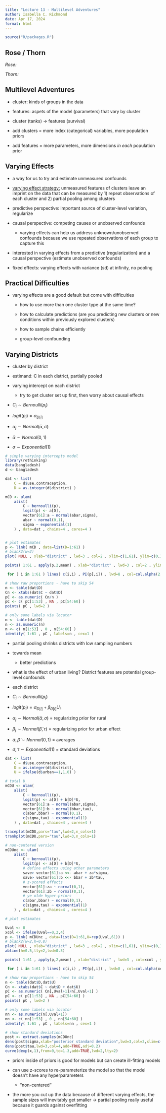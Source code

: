 ```yaml
---
title: "Lecture 13 - Multilevel Adventures"
author: Isabella C. Richmond
date: Apr 17, 2024
format: html
---
```


```r
source("R/packages.R")
```

## Rose / Thorn

*Rose:*

*Thorn:*

## Multilevel Adventures

-   cluster: kinds of groups in the data

-   features: aspets of the model (parameters) that vary by cluster

-   cluster (tanks) -\> features (survival)

-   add clusters = more index (categorical) variables, more population priors

-   add features = more parameters, more dimensions *in each* population prior

## Varying Effects

-   a way for us to try and estimate unmeasured confounds

-   [varying effect strategy:]{.underline} unmeasured features of clusters leave an imprint on the data that can be measured by 1) repeat observations of each cluster and 2) partial pooling among clusters

-   predictive perspective: important source of cluster-level variation, regularize

-   causal perspective: competing causes or unobserved confounds

    -   varying effects can help us address unknown/unobserved confounds because we use repeated observations of each group to capture this

-   interested in varying effects from a predictive (regularization) and a causal perspective (estimate unobserved confounds)

-   fixed effects: varying effects with variance (sd) at infinity, no pooling

## Practical Difficulties

-   varying effects are a good default but come with difficulties

    -   how to use more than one cluster type at the same time?

    -   how to calculate predictions (are you predicting new clusters or new conditions within previously explored clusters)

    -   how to sample chains efficiently

    -   group-level confounding

## Varying Districts

-   cluster by district

-   estimand: C in each district, partially pooled

-   varying intercept on each district

    -   try to get cluster set up first, then worry about causal effects

-   $C_i \sim Bernoulli(p_i)$

-   $logit(p_i) = \alpha_{D[i]}$

-   $\alpha_j \sim Normal(\bar{\alpha}, \sigma)$

-   $\bar{\alpha} \sim Normal(0,1)$

-   $\sigma \sim Exponential(1)$

```r
# simple varying intercepts model
library(rethinking)
data(bangladesh)
d <- bangladesh

dat <- list(
    C = d$use.contraception,
    D = as.integer(d$district) )

mCD <- ulam(
    alist(
        C ~ bernoulli(p),
        logit(p) <- a[D],
        vector[61]:a ~ normal(abar,sigma),
        abar ~ normal(0,1),
        sigma ~ exponential(1)
    ) , data=dat , chains=4 , cores=4 )


# plot estimates
p <- link( mCD , data=list(D=1:61) )
# blank2(w=2)
plot( NULL , xlab="district" , lwd=3 , col=2 , xlim=c(1,61), ylim=c(0,1) , ylab="prob use contraception" )

points( 1:61 , apply(p,2,mean) , xlab="district" , lwd=3 , col=2 , ylim=c(0,1) , ylab="prob use contraception" )

 for ( i in 1:61 ) lines( c(i,i) , PI(p[,i]) , lwd=8 , col=col.alpha(2,0.5) )

# show raw proportions - have to skip 54
n <- table(dat$D)
Cn <- xtabs(dat$C ~ dat$D)
pC <- as.numeric( Cn/n )
pC <- c( pC[1:53] , NA , pC[54:60] )
points( pC , lwd=2 )

# only some labels via locator
n <- table(dat$D)
n <- as.numeric(n)
n <- c( n[1:53] , 0 , n[54:60] )
identify( 1:61 , pC , labels=n , cex=1 )
```

-   partial pooling shrinks districts with low sampling numbers

-   towards mean

    -   better predictions

-   what is the effect of urban living? District features are potential group-level confounds

-   each district

-   $C_i \sim Bernoulli(p_i)$

-   $logit(p_i) = \alpha_{D[i]} + \beta_{D[i]}U_i$

-   $\alpha_j \sim Normal(\bar{\alpha}, \sigma)$ = regularizing prior for rural

-   $\beta_j \sim Normal(\bar{\beta}, \tau)$ = regularizing prior for urban effect

-   $\bar{\alpha}, \bar{\beta} \sim Normal(0,1)$ = averages

-   $\sigma, \tau \sim Exponential(1)$ = standard deviations

```r
dat <- list(
    C = d$use.contraception,
    D = as.integer(d$district),
    U = ifelse(d$urban==1,1,0) )

# total U
mCDU <- ulam(
    alist(
        C ~ bernoulli(p),
        logit(p) <- a[D] + b[D]*U,
        vector[61]:a ~ normal(abar,sigma),
        vector[61]:b ~ normal(bbar,tau),
        c(abar,bbar) ~ normal(0,1),
        c(sigma,tau) ~ exponential(1)
    ) , data=dat , chains=4 , cores=4 )

traceplot(mCDU,pars="tau",lwd=2,n_cols=1)
trankplot(mCDU,pars="tau",lwd=3,n_cols=1)

# non-centered version
mCDUnc <- ulam(
    alist(
        C ~ bernoulli(p),
        logit(p) <- a[D] + b[D]*U,
        # define effects using other parameters
        save> vector[61]:a <<- abar + za*sigma,
        save> vector[61]:b <<- bbar + zb*tau,
        # z-scored effects
        vector[61]:za ~ normal(0,1),
        vector[61]:zb ~ normal(0,1),
        # ye olde hyper-priors
        c(abar,bbar) ~ normal(0,1),
        c(sigma,tau) ~ exponential(1)
    ) , data=dat , chains=4 , cores=4 )

# plot estimates

Uval <- 0
xcol <- ifelse(Uval==0,2,4)
p <- link( mCDUnc , data=list(D=1:61,U=rep(Uval,61)) )
# blank2(w=2,h=0.8)
plot( NULL , xlab="district" , lwd=3 , col=2 , xlim=c(1,61), ylim=c(0,1) , ylab="prob use contraception" )
abline(h=0.5,lty=2,lwd=0.5)

points( 1:61 , apply(p,2,mean) , xlab="district" , lwd=3 , col=xcol , ylim=c(0,1) , ylab="prob use contraception" )

 for ( i in 1:61 ) lines( c(i,i) , PI(p[,i]) , lwd=8 , col=col.alpha(xcol,0.5) )

# show raw proportions - have to skip 54
n <- table(dat$D,dat$U)
Cn <- xtabs(dat$C ~ dat$D + dat$U)
pC <- as.numeric( Cn[,Uval+1]/n[,Uval+1] )
pC <- c( pC[1:53] , NA , pC[54:60] )
points( pC , lwd=2 )

# only some labels via locator
nn <- as.numeric(n[,Uval+1])
nn <- c( nn[1:53] , 0 , nn[54:60] )
identify( 1:61 , pC , labels=nn , cex=1 )

# show standard deviations
post <- extract.samples(mCDUnc)
dens(post$sigma,xlab="posterior standard deviation",lwd=3,col=2,xlim=c(0,1.2))
dens(post$tau,lwd=3,col=4,add=TRUE,adj=0.2)
curve(dexp(x,1),from=0,to=1.3,add=TRUE,lwd=2,lty=2)
```

-   priors inside of priors is good for models but can create ill-fitting models

-   can use z-scores to re-parameterize the model so that the model doesn't have any hyperparameters

    -   "non-centered"

-   the more you cut up the data because of different varying effects, the sample sizes will inevitably get smaller -\> partial pooling really useful because it guards against overfitting
